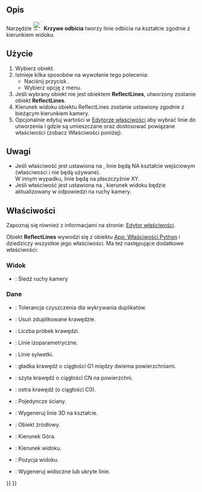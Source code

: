 <languages/>

{{Docnav/pl
|[[Curves_CompressionSpring/pl|Sprężyna ściskająca]]
|[[Curves_MultiLoft/pl|Wielokrotne wyciągnięcie przez profile]]
|[[Curves_Workbench/pl|środowisko pracy Krzywe]]
|IconL=Curves_CompressionSpring.svg
|IconR=Curves_MultiLoft.svg
|IconC=Curves_workbench_icon.svg
}}

{{GuiCommand
|Name=Curves ReflectLines
|Name/pl=Krzywe: Linie odbicia
|MenuLocation=Surfaces → Reflect Lines
|Workbenches=[[Curves_Workbench/pl|Krzywe]]
}}

<span id="Description"></span>
==Opis==

Narzędzie [[Image:Curves_ReflectLines.svg|24px]] '''Krzywe odbicia''' tworzy linie odbicia na kształcie zgodnie z kierunkiem widoku.

<span id="Usage"></span>
==Użycie==

# Wybierz obiekt.
# Istnieje kilka sposobów na wywołanie tego polecenia:
#* Naciśnij przycisk {{Button|[[Image:Curves_ReflectLines.svg|16px]] [[Curves_ReflectLines/pl|Reflect Lines]]}}.
#* Wybierz opcję {{MenuCommand|Surfaces → [[Image:Curves_ReflectLines.svg|16px]] Reflect Lines}} z menu.
# Jeśli wybrany obiekt nie jest obiektem '''ReflectLines''', utworzony zostanie obiekt '''ReflectLines'''.
# Kierunek widoku obiektu ReflectLines zostanie ustawiony zgodnie z bieżącym kierunkiem kamery.
# Opcjonalnie edytuj wartości w [[Property_editor/pl|Edytorze właściwości]] aby wybrać linie do utworzenia i gdzie są umieszczane oraz dostosować powiązane właściwości (zobacz Właściwości poniżej).

<span id="Notes"></span>
==Uwagi==

* Jeśli właściwość {{PropertyData|On Shape}} jest ustawiona na {{True/pl}}, linie będą NA kształcie wejściowym (właściwości {{PropertyData|View Pos}} i {{PropertyData|Up Dir}} nie będą używane).<br>W innym wypadku, linie będą na płaszczyźnie XY.
* Jeśli właściwość {{PropertyView|TrackCamera}} jest ustawiona na {{True/pl}}, kierunek widoku będzie aktualizowany w odpowiedzi na ruchy kamery.

<span id="Properties"></span>
==Właściwości==

Zapoznaj się również z informacjami na stronie: [[Property_editor/pl|Edytor właściwości]].

<div class="mw-translate-fuzzy">
Obiekt '''ReflectLines''' wywodzi się z obiektu [[App_FeaturePython/pl|App: Właściwości Python]] i dziedziczy wszystkie jego właściwości.  Ma też następujące dodatkowe właściwości:
</div>

<span id="View"></span>
===Widok===

{{TitleProperty|AutoView}}

* {{PropertyView|TrackCamera|Bool}}: Śledź ruchy kamery

<span id="Data"></span>
===Dane===

{{TitleProperty|Opcje czyszczenia}}

* {{PropertyData|Cleaning Tolerance|Quantity|Hidden}}: Tolerancja czyszczenia dla wykrywania duplikatów.
* {{PropertyData|Remove Duplicates|Bool}}: Usuń zduplikowane krawędzie.
* {{PropertyData|Samples|Integer|Hidden}}: Liczba próbek krawędzi.

{{TitleProperty|Typ krawędzi}}

* {{PropertyData|Iso Line|Bool}}: Linie izoparametryczne.
* {{PropertyData|Out Line|Bool}}: Linie sylwetki.
* {{PropertyData|Rg1 Line|Bool|}}: gładka krawędź o ciągłości G1 między dwiema powierzchniami.
* {{PropertyData|RgN Line|Bool}}: szyta krawędź o ciągłości CN na powierzchni.
* {{PropertyData|Sharp|Bool}}: ostra krawędź (o ciągłości C0).

{{TitleProperty|Reflect Lines}}

* {{PropertyData|Indiv Faces|LinkSubList}}: Pojedyncze ściany.
* {{PropertyData|On Shape|Bool}}: Wygeneruj linie 3D na kształcie.
* {{PropertyData|Source|Link}}: Obiekt źródłowy.
* {{PropertyData|Up Dir|Vector|Hidden}}: Kierunek Góra.
* {{PropertyData|View Dir|Vector}}: Kierunek widoku.
* {{PropertyData|View Pos|Vector|Hidden}}: Pozycja widoku.
* {{PropertyData|Visible|Bool}}: Wygeneruj widoczne lub ukryte linie.


{{Docnav/pl
|[[Curves_CompressionSpring/pl|Sprężyna ściskająca]]
|[[Curves_MultiLoft/pl|Wielokrotne wyciągnięcie przez profile]]
|[[Curves_Workbench/pl|środowisko pracy Krzywe]]
|IconL=Curves_CompressionSpring.svg
|IconR=Curves_MultiLoft.svg
|IconC=Curves_workbench_icon.svg
}}

{{Curves Tools navi{{#translation:}}}}
{{Userdocnavi{{#translation:}}}}